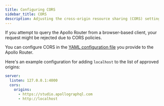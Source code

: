 ```yaml
---
title: Configuring CORS
sidebar_title: CORS
description: Adjusting the cross-origin resource sharing (CORS) settings
---
```



If you attempt to query the Apollo Router from a browser-based client, your request might be rejected due to CORS policies.

You can configure CORS in the [YAML configuration file](#configuration-file) you provide to the Apollo Router.

Here's an example configuration for adding `localhost` to the list of approved origins:

```yaml title="config.router.yaml"
server:
  listen: 127.0.0.1:4000
  cors:
    origins:
      - https://studio.apollographql.com
      - http://localhost
```
